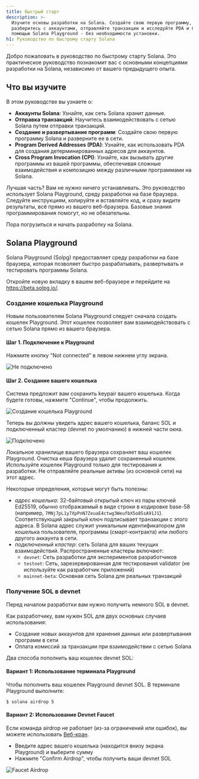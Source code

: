 ```yaml
---
title: Быстрый старт
description: >-
  Изучите основы разработки на Solana. Создайте свою первую программу,
  разберитесь с аккаунтами, отправляйте транзакции и исследуйте PDA и CPI с
  помощью Solana Playground - без необходимости установки.
h1: Руководство по быстрому старту Solana
---
```


Добро пожаловать в руководство по быстрому старту Solana. Это практическое
руководство познакомит вас с основными концепциями разработки на Solana,
независимо от вашего предыдущего опыта.

## Что вы изучите

В этом руководстве вы узнаете о:

- **Аккаунты Solana**: Узнайте, как сеть Solana хранит данные.
- **Отправка транзакций**: Научитесь взаимодействовать с сетью Solana путем
  отправки транзакций.
- **Создание и развертывание программ**: Создайте свою первую программу Solana и
  разверните ее в сети.
- **Program Derived Addresses (PDA)**: Узнайте, как использовать PDA для
  создания детерминированных адресов для аккаунтов.
- **Cross Program Invocation (CPI)**: Узнайте, как вызывать другие программы из
  вашей программы, обеспечивая сложные взаимодействия и композицию между
  различными программами на Solana.

Лучшая часть? Вам не нужно ничего устанавливать. Это руководство использует
Solana Playground, среду разработки на базе браузера. Следуйте инструкциям,
копируйте и вставляйте код, и сразу видите результаты, всё прямо из вашего
веб-браузера. Базовые знания программирования помогут, но не обязательны.

Пора погрузиться и начать разработку на Solana.

## Solana Playground

Solana Playground (Solpg) предоставляет среду разработки на базе браузера,
которая позволяет быстро разрабатывать, развертывать и тестировать программы
Solana.

Откройте новую вкладку в вашем веб-браузере и перейдите на
https://beta.solpg.io/.

<Steps>
<Step>

### Создание кошелька Playground

Новым пользователям Solana Playground следует сначала создать кошелек
Playground. Этот кошелек позволяет вам взаимодействовать с сетью Solana прямо из
вашего браузера.

#### Шаг 1. Подключение к Playground

Нажмите кнопку "Not connected" в левом нижнем углу экрана.

![Не подключено](/assets/docs/intro/quickstart/pg-not-connected.png)

#### Шаг 2. Создание вашего кошелька

Система предложит вам сохранить keypair вашего кошелька. Когда будете готовы,
нажмите "Continue", чтобы продолжить.

![Создание кошелька Playground](/assets/docs/intro/quickstart/pg-create-wallet.png)

Теперь вы должны увидеть адрес вашего кошелька, баланс SOL и подключенный
кластер (devnet по умолчанию) в нижней части окна.

![Подключено](/assets/docs/intro/quickstart/pg-connected.png)

<Callout>
  Локальное хранилище вашего браузера сохраняет ваш кошелек Playground. Очистка
  кеша браузера удалит сохраненный кошелек. Используйте кошелек Playground
  только для тестирования и разработки. Не отправляйте реальные активы (из
  основной сети) на этот адрес.
</Callout>

Некоторые определения, которые могут быть полезны:

- _адрес кошелька_: 32-байтовый открытый ключ из пары ключей Ed25519, обычно
  отображаемый в виде строки в кодировке base-58 (например,
  `7MNj7pL1y7XpPnN7ZeuaE4ctwg3WeufbX5o85sA91J1`). Соответствующий закрытый ключ
  подписывает транзакции с этого адреса. В Solana адрес служит уникальным
  идентификатором для кошелька пользователя, программы (смарт-контракта) или
  любого другого аккаунта в сети.
- _подключенный кластер_: сеть Solana для ваших текущих взаимодействий.
  Распространенные кластеры включают:
  - `devnet`: Сеть разработки для экспериментов разработчиков
  - `testnet`: Сеть, зарезервированная для тестирования validator (не
    используйте как разработчик приложений)
  - `mainnet-beta`: Основная сеть Solana для реальных транзакций

</Step>
<Step>

### Получение SOL в devnet

Перед началом разработки вам нужно получить немного SOL в devnet.

Как разработчику, вам нужен SOL для двух основных случаев использования:

- Создание новых аккаунтов для хранения данных или развертывания программ в сети
- Оплата комиссий за транзакции при взаимодействии с сетью Solana

Два способа пополнить ваш кошелек devnet SOL:

#### Вариант 1: Использование терминала Playground

Чтобы пополнить ваш кошелек Playground devnet SOL. В терминале Playground
выполните:

```terminal
$ solana airdrop 5
```

#### Вариант 2: Использование Devnet Faucet

Если команда airdrop не работает (из-за ограничений или ошибок), вы можете
использовать [Веб-кран](https://faucet.solana.com/).

- Введите адрес вашего кошелька (находится внизу экрана Playground) и выберите
  сумму
- Нажмите "Confirm Airdrop", чтобы получить ваши devnet SOL

![Faucet Airdrop](/assets/docs/intro/quickstart/faucet-airdrop.gif)

</Step>
</Steps>
